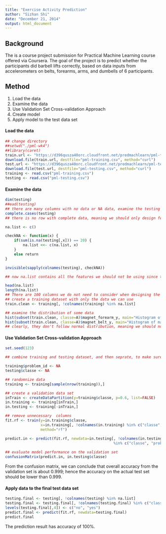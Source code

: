 ```yaml
---
title: "Exercise Activity Prediction"
author: "Sizhan Shi"
date: "December 21, 2014"
output: html_document
---
```

## Background

The is a course project submission for Practical Machine Learning course offered via Coursera. The goal of the project is to predict whether the participants did barbell lifts correctly, based on data inputs from accelerometers on belts, forearms, arms, and dumbells of 6 participants.  

## Method 

1. Load the data  
2. Examine the data  
3. Use Validation Set Cross-validation Approach
4. Create model
5. Apply model to the test data set  

#### Load the data  

```r
## change directory
##setwd("./pml-wk4")
##library(caret)
train.url <- "https://d396qusza40orc.cloudfront.net/predmachlearn/pml-training.csv"
download.file(train.url, destfile="pml-training.csv", method="curl")
test.url <- "https://d396qusza40orc.cloudfront.net/predmachlearn/pml-testing.csv"
download.file(test.url, destfile="pml-testing.csv", method="curl")
training <- read.csv("pml-training.csv")
testing <- read.csv("pml-testing.csv")
```

#### Examine the data

```r
dim(testing)
##ead(testing)
## there are many columns with no data or NA data, examine the testing dataset to see if any columns should be ignored
complete.cases(testing)
## there is no row with complete data, meaning we should only design features based on the data provided by the testing set

na.list <- c()

checkNA <- function(x) {
    if(sum(is.na(testing[,x])) == 20) {
        na.list <<- c(na.list, x)
    }
    else return
}

invisible(sapply(colnames(testing), checkNA))

## now na.list contains all the features we should not be using since testing data set has no data for them

head(na.list)
length(na.list)
## There are 100 columns we do not need to consider when designing the model. 
## create a training dataset with only the data we can use
train.clean <- training[, !colnames(training) %in% na.list]

## examine the distribution of some data
hist(subset(train.clean, classe=A)$magnet_forearm_y, main="Histogram of magnet_forearm_y for Classe A")
hist(subset(train.clean, classe=A)$magnet_belt_y, main="Histogram of magnet_belt_y for Classe A")
## clearly, they don't follow normal distribution, meaning we should not use LDA or QDA models at least  
```

 

#### Use Validation Set Cross-validation Approach   

```r

set.seed(123)

## combine training and testing dataset, and then seprate, to make sure both have same values of factors

training$problem_id <- NA
testing$classe <- NA

## randomnize data
training <- training[sample(nrow(training)),]

## create a validation data set
inTrain <- createDataPartition(y=training$classe, p=0.6, list=FALSE)
in.training <- training[inTrain,]
in.testing <- training[-inTrain,]

## remove unnecessary  columns
fit.rf <- train(y=in.training$classe, 
                x=in.training[, !colnames(in.training) %in% c("classe", "problem_id","cvtd_timestamp","X", na.list)],
                method="rf")

predict.in <- predict(fit.rf, newdata=in.testing[, !colnames(in.testing) 
                                                 %in% c("classe", "problem_id","cvtd_timestamp", "X", na.list)])
                      
## evaluate model performance on the validation set
confusionMatrix(predict.in, in.testing$classe)

```

From the confusion matrix, we can conclude that overall accuracy from the validation set is about 0.999; hence the accuracy on the actual test set should be lower than 0.999.  

#### Apply data to the final test data set

```r
testing.final <- testing[, !colnames(testing) %in% na.list]
testing.final <- testing.final[, !colnames(testing.final) %in% c("classe", "problem_id","cvtd_timestamp", "X")]
levels(testing.final[,4]) <- c("no", "yes")
predict.final <- predict(fit.rf, newdata=testing.final)
predict.final
```

The prediction result has accuracy of 100%.  



















